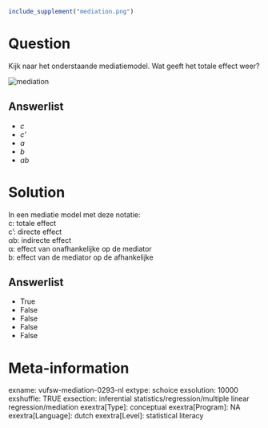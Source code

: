 ```r
include_supplement("mediation.png")
```

Question
========
Kijk naar het onderstaande mediatiemodel. Wat geeft het totale effect
weer?  
  
<img src="mediation.png" class="fr-fic fr-dii tvcss_2"
alt="mediation" />

Answerlist
----------
* *c*
* *c'*
* *a*
* *b*
* *ab*

Solution
========





In een mediatie model met deze notatie:  
c: totale effect  
c': directe effect  
αb: indirecte effect  
α: effect van onafhankelijke op de mediator  
b: effect van de mediator op de afhankelijke




Answerlist
----------
* True
* False
* False
* False
* False

Meta-information
================
exname: vufsw-mediation-0293-nl
extype: schoice
exsolution: 10000
exshuffle: TRUE
exsection: inferential statistics/regression/multiple linear regression/mediation
exextra[Type]: conceptual
exextra[Program]: NA
exextra[Language]: dutch
exextra[Level]: statistical literacy

